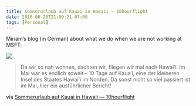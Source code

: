 ```yaml
---
title: Sommerurlaub auf Kauai in Hawaii — 10hourflight
date: 2016-06-26T21:09:21-07:00
tags: [Personal]
---
```

Miriam&#8217;s blog (in German) about what we do when we are not working at MSFT:

[![](https://10hourflight.files.wordpress.com/2016/06/g0101092.jpg?w=1440&quality=80&strip=info)](https://10hourflight.wordpress.com/2016/06/16/sommerurlaub-auf-kauai-in-hawaii/)

> Da wir so nah wohnen, dachten wir, fliegen wir mal nach Hawai’i. Im Mai war es endlich soweit – 10 Tage auf Kaua’i, eine der kleineren Insel des Staates Hawai’i im Norden. Da sonst nicht so viel passiert ist im Mai, hier ein ausführlicher Bericht!

via [Sommerurlaub auf Kauai in Hawaii — 10hourflight](https://10hourflight.wordpress.com/2016/06/16/sommerurlaub-auf-kauai-in-hawaii/)